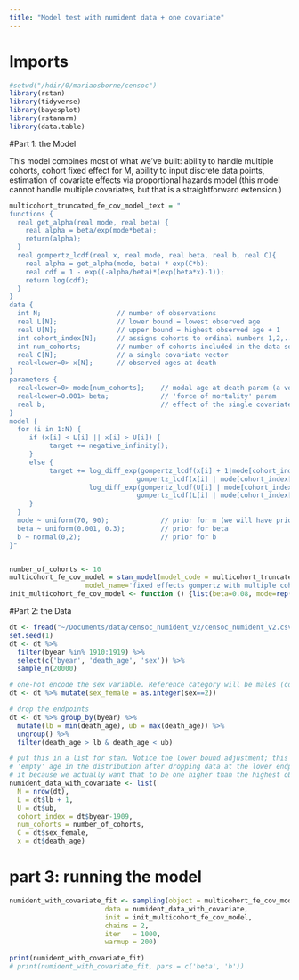 ```yaml
---
title: "Model test with numident data + one covariate"
---
```


# Imports

```r
#setwd("/hdir/0/mariaosborne/censoc")
library(rstan)
library(tidyverse)
library(bayesplot)
library(rstanarm)
library(data.table)
```

#Part 1: the Model

This model combines most of what we've built: ability to handle multiple cohorts, cohort fixed effect for M,
ability to input discrete data points, estimation of covariate effects via proportional hazards model
(this model cannot handle multiple covariates, but that is a straightforward extension.)
```r
multicohort_truncated_fe_cov_model_text = "
functions {
  real get_alpha(real mode, real beta) {
    real alpha = beta/exp(mode*beta);
    return(alpha);
  }
  real gompertz_lcdf(real x, real mode, real beta, real b, real C){
    real alpha = get_alpha(mode, beta) * exp(C*b);
    real cdf = 1 - exp((-alpha/beta)*(exp(beta*x)-1));
    return log(cdf);
  }
}
data {
  int N;                   // number of observations
  real L[N];               // lower bound = lowest observed age
  real U[N];               // upper bound = highest observed age + 1
  int cohort_index[N];     // assigns cohorts to ordinal numbers 1,2,..,num_cohorts
  int num_cohorts;         // number of cohorts included in the data set
  real C[N];               // a single covariate vector
  real<lower=0> x[N];      // observed ages at death
}
parameters {
  real<lower=0> mode[num_cohorts];    // modal age at death param (a vector)
  real<lower=0.001> beta;             // 'force of mortality' param 
  real b;                             // effect of the single covariate
}
model {
  for (i in 1:N) {
     if (x[i] < L[i] || x[i] > U[i]) {
          target += negative_infinity();
     }
     else {
          target += log_diff_exp(gompertz_lcdf(x[i] + 1|mode[cohort_index[i]], beta, b, C[i]),
                                gompertz_lcdf(x[i] | mode[cohort_index[i]],beta, b, C[i])) -
                    log_diff_exp(gompertz_lcdf(U[i] | mode[cohort_index[i]], beta, b, C[i]),
                                gompertz_lcdf(L[i] | mode[cohort_index[i]], beta, b, C[i]));
     }
  }
  mode ~ uniform(70, 90);             // prior for m (we will have priors be all the same regardless of cohort)
  beta ~ uniform(0.001, 0.3);         // prior for beta
  b ~ normal(0,2);                    // prior for b
}"


number_of_cohorts <- 10 
multicohort_fe_cov_model = stan_model(model_code = multicohort_truncated_fe_cov_model_text,
                   model_name='fixed effects gompertz with multiple cohorts, common beta, single covariate')
init_multicohort_fe_cov_model <- function () {list(beta=0.08, mode=rep(75, number_of_cohorts), b=0)} 
```


#Part 2: the Data
```r
dt <- fread("~/Documents/data/censoc_numident_v2/censoc_numident_v2.csv")
set.seed(1)
dt <- dt %>% 
  filter(byear %in% 1910:1919) %>%
  select(c('byear', 'death_age', 'sex')) %>%
  sample_n(20000)

# one-hot encode the sex variable. Reference category will be males (code male=0, female=1)
dt <- dt %>% mutate(sex_female = as.integer(sex==2))

# drop the endpoints
dt <- dt %>% group_by(byear) %>%
  mutate(lb = min(death_age), ub = max(death_age)) %>% 
  ungroup() %>% 
  filter(death_age > lb & death_age < ub) 

# put this in a list for stan. Notice the lower bound adjustment; this ensures we are not including an
# 'empty' age in the distribution after dropping data at the lower endpoint. The upper bound is fine as 
# it because we actually want that to be one higher than the highest observed age after dropping endpoints.
numident_data_with_covariate <- list(
  N = nrow(dt),
  L = dt$lb + 1,
  U = dt$ub,
  cohort_index = dt$byear-1909,
  num_cohorts = number_of_cohorts,
  C = dt$sex_female,
  x = dt$death_age)

```


# part 3: running the model
```r
numident_with_covariate_fit <- sampling(object = multicohort_fe_cov_model, 
                        data = numident_data_with_covariate,
                        init = init_multicohort_fe_cov_model,
                        chains = 2,
                        iter   = 1000,
                        warmup = 200)

print(numident_with_covariate_fit)
# print(numident_with_covariate_fit, pars = c('beta', 'b'))
```

